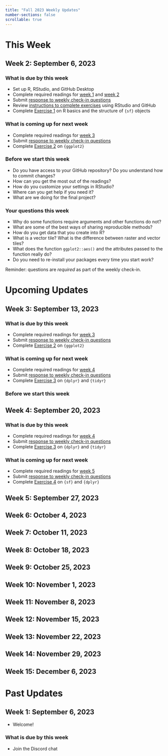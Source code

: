 ```yaml
---
title: "Fall 2023 Weekly Updates"
number-sections: false
scrollable: true
---
```


# This Week

## Week 2: September 6, 2023

### What is due by this week

- Set up R, RStudio, and GitHub Desktop
- Complete required readings for [week 1](../weeks/week_01.html) and [week 2](../weeks/week_02.html)
- Submit [response to weekly check-in questions](https://forms.gle/PAKvmQX652e5Eois6)
- Review [instructions to complete exercises](../course-exercises.html) using RStudio and GitHub 
- Complete [Exercise 1](../exercises/exercise_01.html) on R basics and the structure of `{sf}` objects

### What is coming up for next week

- Complete required readings for [week 3](../weeks/week_03.html)
- Submit [response to weekly check-in questions](https://forms.gle/PAKvmQX652e5Eois6)
- Complete [Exercise 2](../exercises/exercise_02.html) on `{ggplot2}`

### Before we start this week

- Do you have access to your GitHub repository? Do you understand how to commit changes?
- How can you get the most out of the readings?
- How do you customize your settings in RStudio?
- Where can you get help if you need it?
- What are we doing for the final project?

### Your questions this week

- Why do some functions require arguments and other functions do not?
- What are some of the best ways of sharing reproducible methods?
- How do you get data that you create into R?
- What is a vector tile? What is the difference between raster and vector tiles?
- What does the function `ggplot2::aes()` and the attributes passed to the function really do?
- Do you need to re-install your packages every time you start work?

Reminder: questions are *required* as part of the weekly check-in.

# Upcoming Updates

## Week 3: September 13, 2023

### What is due by this week

- Complete required readings for [week 3](../weeks/week_03.html)
- Submit [response to weekly check-in questions](https://forms.gle/PAKvmQX652e5Eois6)
- Complete [Exercise 2](../exercises/exercise_02.html) on `{ggplot2}`

### What is coming up for next week

- Complete required readings for [week 4](../weeks/week_04.html)
- Submit [response to weekly check-in questions](https://forms.gle/PAKvmQX652e5Eois6)
- Complete [Exercise 3](../exercises/exercise_03.html) on `{dplyr}` and `{tidyr}`

### Before we start this week

## Week 4: September 20, 2023

### What is due by this week

- Complete required readings for [week 4](../weeks/week_04.html)
- Submit [response to weekly check-in questions](https://forms.gle/PAKvmQX652e5Eois6)
- Complete [Exercise 3](../exercises/exercise_03.html) on `{dplyr}` and `{tidyr}`

### What is coming up for next week

- Complete required readings for [week 5](../weeks/week_05.html)
- Submit [response to weekly check-in questions](https://forms.gle/PAKvmQX652e5Eois6)
- Complete [Exercise 4](../exercises/exercise_03.html) on `{sf}` and `{dplyr}`

## Week 5: September 27, 2023

## Week 6: October 4, 2023

## Week 7: October 11, 2023

## Week 8: October 18, 2023

## Week 9: October 25, 2023

## Week 10: November 1, 2023

## Week 11: November 8, 2023

## Week 12: November 15, 2023

## Week 13: November 22, 2023

## Week 14: November 29, 2023

## Week 15: December 6, 2023

# Past Updates

## Week 1: September 6, 2023

- Welcome!

### What is due by this week

- Join the Discord chat


